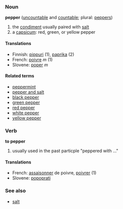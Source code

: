 ===Noun===
'''pepper''' ([[uncountable]] and [[countable]]; plural: [[peppers]])

<!-- not real defs - just to show senses -->
# the [[condiment]] usually paired with [[salt]]
# a [[capsicum]]: red, green, or yellow pepper

====Translations====
*Finnish: [[pippuri]] (1), [[paprika]] (2)
*French: [[poivre]] ''m'' (1)
*Slovene: [[poper]] ''m''

====Related terms====
*[[peppermint]]
*[[pepper and salt]]
*[[black pepper]]
*[[green pepper]]
*[[red pepper]]
*[[white pepper]]
*[[yellow pepper]]

===Verb===
'''to pepper'''

<!-- not real defs - just to show senses -->
# usually used in the past particple "peppered with ..."

====Translations====
*French: [[assaisonner]] de poivre, [[poivrer]] (1)
*Slovene: [[popoprati]]

===See also===
*[[salt]]